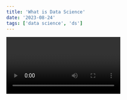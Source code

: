 ```yaml
---
title: 'What is Data Science'
date: '2023-08-24'
tags: ['data science', 'ds']
---
```


<Video id="bZu2TT6aFSM" />

# What is Data Science?

Hello and welcome to this post.

## Sample heading 2

Inside sample heading 2. And some more text.
